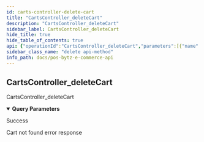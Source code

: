 ```yaml
---
id: carts-controller-delete-cart
title: "CartsController_deleteCart"
description: "CartsController_deleteCart"
sidebar_label: CartsController_deleteCart
hide_title: true
hide_table_of_contents: true
api: {"operationId":"CartsController_deleteCart","parameters":[{"name":"cartId","required":true,"in":"query","schema":{}}],"responses":{"200":{"description":"Success"},"404":{"description":"Cart not found error response","content":{"application/json":{"example":"{\"statusCode\":404,\"message\":\"cart not found\",\"error\":\"Not Found\"}"}}}},"tags":["Carts"],"security":[{"oauth2":["carts:read","carts:write"]}],"description":"CartsController_deleteCart","method":"delete","path":"/v1/carts","servers":[],"securitySchemes":{"oauth2":{"type":"oauth2","flows":{"authorizationCode":{"authorizationUrl":"https://gateway-api.smartbytz.com/ecommerce/oauth2/authorize","tokenUrl":"https://gateway-api.smartbytz.com/ecommerce/oauth2/token","scopes":["countries:read","merchants:read","categories:read","items:read","users:read","users:write","carts:read","carts:write","order:read","orders:write","search:read"]}}}},"info":{"title":"PosBytz E-Commerce API","description":"The PosBytz E-Commerce API description","version":"1.0","contact":{}},"postman":{"name":"Carts Controller delete Cart","description":{"type":"text/plain"},"url":{"path":["v1","carts"],"host":["{{baseUrl}}"],"query":[{"disabled":false,"description":{"content":"(Required) ","type":"text/plain"},"key":"cartId","value":""}],"variable":[]},"header":[{"key":"Accept","value":"application/json"}],"method":"DELETE","auth":{"type":"oauth2","oauth2":[]}}}
sidebar_class_name: "delete api-method"
info_path: docs/pos-bytz-e-commerce-api
---
```



## CartsController_deleteCart



CartsController_deleteCart

<details style={{"marginBottom":"1rem"}} data-collapsed={false} open={true}><summary style={{}}><strong>Query Parameters</strong></summary><div><ul><ParamsItem className={"paramsItem"} param={{"name":"cartId","required":true,"in":"query","schema":{}}}></ParamsItem></ul></div></details><div><ApiTabs><TabItem label={"200"} value={"200"}><div>

Success

</div><div></div></TabItem><TabItem label={"404"} value={"404"}><div>

Cart not found error response

</div><div><MimeTabs groupId={"mime-type"}><TabItem label={"application/json"} value={"application/json"}><SchemaTabs groupId={"schema-tabs"}><TabItem label={"Example"} value={"Example"}><ResponseSamples responseExample={"{\"statusCode\":404,\"message\":\"cart not found\",\"error\":\"Not Found\"}"} language={"json"}></ResponseSamples></TabItem></SchemaTabs></TabItem></MimeTabs></div></TabItem></ApiTabs></div>
      